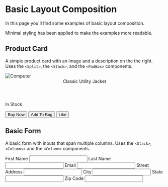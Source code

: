 
<Meta title="Examples/Basic" />

# Basic Layout Composition

In this page you'll find some examples of basic layout composition.

Minimal styling has been applied to make the examples more readable.

## Product Card

A simple product card with an image and a description on the the right. Uses the `<Split>`, the `<Stack>`, and the `<PadBox>` components.

<Preview withToolbar withSource="open">
  <Story name="Product Card">
    <Split fraction="1/4" gutter="none">
      <img src={jacketPic} alt="Computer" />
      <Stack as={PadBox} padding="lg" gutter="lg">
        <header>
          <span>Classic Utility Jacket</span>
        </header>
        <p>In Stock</p>
        <div>
          <button>Buy Now</button>
          <button>Add To Bag</button>
          <button>Like</button>
        </div>
      </Stack>
    </Split>
  </Story>
</Preview>

## Basic Form

A basic form with inputs that span multiple columns. Uses the `<Stack>`, `<Columns>` and the `<Column>` components.

<Preview withToolbar withSource="open">
  <Story name="Form">
    <Columns as="form" gutter="lg" columns={6}>
      <Column span={3}>
        <Stack as="label" gutter="md">
          First Name
          <input type="text" />
        </Stack>
      </Column>
      <Column span={3}>
        <Stack as="label" gutter="md">
          Last Name
          <input type="text" />
        </Stack>
      </Column>
      <Column span={4}>
        <Stack as="label" gutter="md">
          Email
          <input type="text" />
        </Stack>
      </Column>
      <Column span={6}>
        <Stack as="label" gutter="md">
          Street Address
          <input type="text" />
        </Stack>
      </Column>
      <Column span={2}>
        <Stack as="label" gutter="md">
          City
          <input type="text" />
        </Stack>
      </Column>
      <Column span={2}>
        <Stack as="label" gutter="md">
          State
          <input type="text" />
        </Stack>
      </Column>
      <Column span={2}>
        <Stack as="label" gutter="md">
          Zip Code
          <input type="text" />
        </Stack>
      </Column>
    </Columns>
  </Story>
</Preview>
